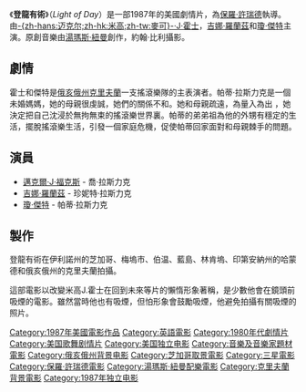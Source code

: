 {{unreferenced|time=2013-12-04T15:36:53+00:00}}
{{Infobox film |
 name = 登龍有術 |
  image = |
  director = [[保羅·許瑞德|保羅·許瑞德]] |
  writer = 保羅·許瑞德 |
  starring = [[邁克爾·J·福克斯|邁克爾·J·福克斯]]<br>[[吉娜·羅蘭兹|吉娜·羅蘭兹]]<br>[[瓊·傑特|瓊·傑特]] |
  producer = Keith Barish<br>Rob Cohen |
  music = [[湯瑪斯·紐曼|湯瑪斯·紐曼]] |
  cinematography = 約翰·比利 |
  editing = Jacqueline Cambas<br>Rose Kuo<br>Jill Savitt |
  distributor = [[三星電影公司|三星電影公司]] |
  released = 1987年2月6日 |
  runtime = 107分鐘 |
  country = 美國 | 
  gross = $10,490,000 |
}}

《'''登龍有術'''》（''Light of Day''）是一部1987年的美國劇情片，為[[保羅·許瑞德|保羅·許瑞德]]執導。由[[迈克尔·J·福克斯|-{zh-hans:迈克尔;zh-hk:米高;zh-tw:麥可}-·J·霍士]]，[[吉娜·羅蘭茲|吉娜·羅蘭茲]]和[[瓊·傑特|瓊·傑特]]主演。原創音樂由[[湯瑪斯·紐曼|湯瑪斯·紐曼]]創作，約翰·比利攝影。

== 劇情 ==
霍士和傑特是[[俄亥俄州|俄亥俄州]][[克里夫蘭|克里夫蘭]]一支搖滾樂隊的主表演者。帕蒂·拉斯力克是一個未婚媽媽，她的母親很虔誠，她們的關係不和。她和母親疏遠，為量入為出
，她決定把自己沈浸於無拘無束的搖滾樂世界裏。帕蒂的弟弟祖為他的外甥有穩定的生活，擺脫搖滾樂生活，引發一個家庭危機，促使帕蒂回家面對和母親棘手的問題。

==演員==
*[[邁克爾·J·福克斯|邁克爾·J·福克斯]] - 喬·拉斯力克
*[[吉娜·羅蘭茲|吉娜·羅蘭茲]] - 珍妮特·拉斯力克
*[[瓊·傑特|瓊·傑特]] - 帕蒂·拉斯力克

==製作==
登龍有術在伊利諾州的芝加哥、梅塢市、伯温、藍島、林肯塢、印第安納州的哈蒙德和俄亥俄州的克里夫蘭拍攝。

這部電影以改變米高J.霍士在回到未來等片的懶惰形象著稱，是少數他會在鏡頭前吸煙的電影。雖然當時他也有吸煙，但怕形象會鼓勵吸煙，他避免拍攝有關吸煙的照片。
{{film-stub}}

{{Paul Schrader}}
{{DEFAULTSORT:Light of Day}}
[[Category:1987年美國電影作品|Category:1987年美國電影作品]]
[[Category:英語電影|Category:英語電影]]
[[Category:1980年代劇情片|Category:1980年代劇情片]]
[[Category:美国歌舞剧情片|Category:美国歌舞剧情片]]
[[Category:美国独立电影|Category:美国独立电影]]
[[Category:音樂及音樂家題材電影|Category:音樂及音樂家題材電影]]
[[Category:俄亥俄州背景电影|Category:俄亥俄州背景电影]]
[[Category:芝加哥取景電影|Category:芝加哥取景電影]]
[[Category:三星電影|Category:三星電影]]
[[Category:保羅·許瑞德電影|Category:保羅·許瑞德電影]]
[[Category:湯瑪斯·紐曼配樂電影|Category:湯瑪斯·紐曼配樂電影]]
[[Category:克里夫蘭背景電影|Category:克里夫蘭背景電影]]
[[Category:1987年独立电影|Category:1987年独立电影]]